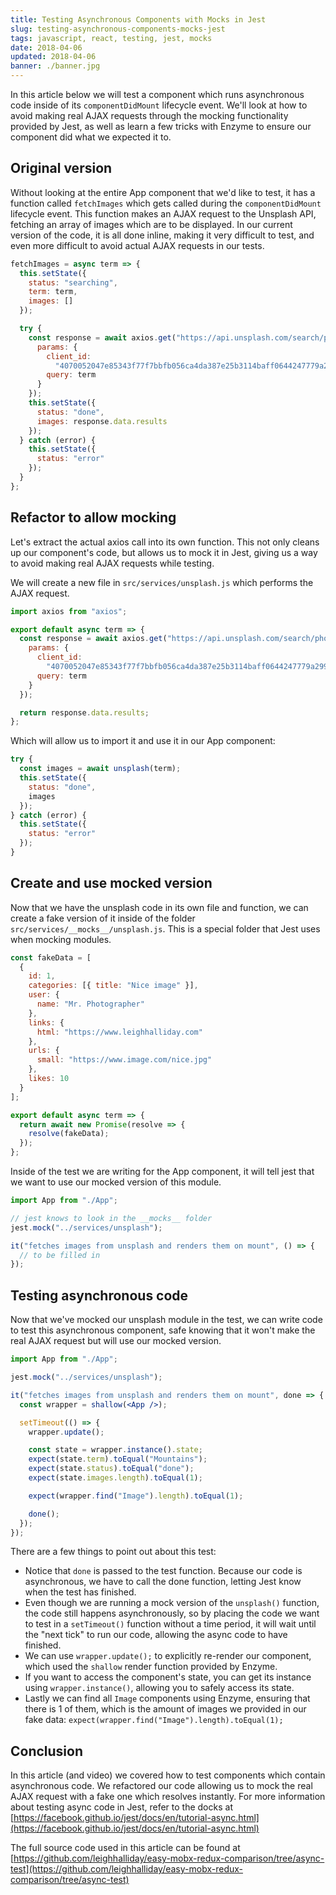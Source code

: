 ```yaml
---
title: Testing Asynchronous Components with Mocks in Jest
slug: testing-asynchronous-components-mocks-jest
tags: javascript, react, testing, jest, mocks
date: 2018-04-06
updated: 2018-04-06
banner: ./banner.jpg
---
```



In this article below we will test a component which runs asynchronous code inside of its `componentDidMount` lifecycle event. We'll look at how to avoid making real AJAX requests through the mocking functionality provided by Jest, as well as learn a few tricks with Enzyme to ensure our component did what we expected it to.

<YouTube id="uo0psyTxgQM" />

## Original version

Without looking at the entire App component that we'd like to test, it has a function called `fetchImages` which gets called during the `componentDidMount` lifecycle event. This function makes an AJAX request to the Unsplash API, fetching an array of images which are to be displayed. In our current version of the code, it is all done inline, making it very difficult to test, and even more difficult to avoid actual AJAX requests in our tests.

```js
fetchImages = async term => {
  this.setState({
    status: "searching",
    term: term,
    images: []
  });

  try {
    const response = await axios.get("https://api.unsplash.com/search/photos", {
      params: {
        client_id:
          "4070052047e85343f77f7bbfb056ca4da387e25b3114baff0644247779a29964",
        query: term
      }
    });
    this.setState({
      status: "done",
      images: response.data.results
    });
  } catch (error) {
    this.setState({
      status: "error"
    });
  }
};
```

## Refactor to allow mocking

Let's extract the actual axios call into its own function. This not only cleans up our component's code, but allows us to mock it in Jest, giving us a way to avoid making real AJAX requests while testing.

We will create a new file in `src/services/unsplash.js` which performs the AJAX request.

```js
import axios from "axios";

export default async term => {
  const response = await axios.get("https://api.unsplash.com/search/photos", {
    params: {
      client_id:
        "4070052047e85343f77f7bbfb056ca4da387e25b3114baff0644247779a29964",
      query: term
    }
  });

  return response.data.results;
};
```

Which will allow us to import it and use it in our App component:

```js
try {
  const images = await unsplash(term);
  this.setState({
    status: "done",
    images
  });
} catch (error) {
  this.setState({
    status: "error"
  });
}
```

## Create and use mocked version

Now that we have the unsplash code in its own file and function, we can create a fake version of it inside of the folder `src/services/__mocks__/unsplash.js`. This is a special folder that Jest uses when mocking modules.

```js
const fakeData = [
  {
    id: 1,
    categories: [{ title: "Nice image" }],
    user: {
      name: "Mr. Photographer"
    },
    links: {
      html: "https://www.leighhalliday.com"
    },
    urls: {
      small: "https://www.image.com/nice.jpg"
    },
    likes: 10
  }
];

export default async term => {
  return await new Promise(resolve => {
    resolve(fakeData);
  });
};
```

Inside of the test we are writing for the App component, it will tell jest that we want to use our mocked version of this module.

```jsx
import App from "./App";

// jest knows to look in the __mocks__ folder
jest.mock("../services/unsplash");

it("fetches images from unsplash and renders them on mount", () => {
  // to be filled in
});
```

## Testing asynchronous code

Now that we've mocked our unsplash module in the test, we can write code to test this asynchronous component, safe knowing that it won't make the real AJAX request but will use our mocked version.

```jsx
import App from "./App";

jest.mock("../services/unsplash");

it("fetches images from unsplash and renders them on mount", done => {
  const wrapper = shallow(<App />);

  setTimeout(() => {
    wrapper.update();

    const state = wrapper.instance().state;
    expect(state.term).toEqual("Mountains");
    expect(state.status).toEqual("done");
    expect(state.images.length).toEqual(1);

    expect(wrapper.find("Image").length).toEqual(1);

    done();
  });
});
```

There are a few things to point out about this test:

- Notice that `done` is passed to the test function. Because our code is asynchronous, we have to call the done function, letting Jest know when the test has finished.
- Even though we are running a mock version of the `unsplash()` function, the code still happens asynchronously, so by placing the code we want to test in a `setTimeout()` function without a time period, it will wait until the "next tick" to run our code, allowing the async code to have finished.
- We can use `wrapper.update();` to explicitly re-render our component, which used the `shallow` render function provided by Enzyme.
- If you want to access the component's state, you can get its instance using `wrapper.instance()`, allowing you to safely access its state.
- Lastly we can find all `Image` components using Enzyme, ensuring that there is 1 of them, which is the amount of images we provided in our fake data: `expect(wrapper.find("Image").length).toEqual(1);`

## Conclusion

In this article (and video) we covered how to test components which contain asynchronous code. We refactored our code allowing us to mock the real AJAX request with a fake one which resolves instantly. For more information about testing async code in Jest, refer to the docks at [https://facebook.github.io/jest/docs/en/tutorial-async.html](https://facebook.github.io/jest/docs/en/tutorial-async.html)

The full source code used in this article can be found at [https://github.com/leighhalliday/easy-mobx-redux-comparison/tree/async-test](https://github.com/leighhalliday/easy-mobx-redux-comparison/tree/async-test)
